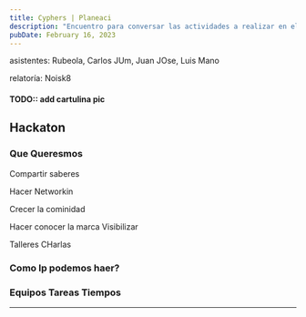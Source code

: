 ```yaml
---
title: Cyphers | Planeaci
description: "Encuentro para conversar las actividades a realizar en el año"
pubDate: February 16, 2023
---
```


asistentes:
Rubeola, Carlos JUm, Juan JOse, Luis Mano

relatoría:
Noisk8




#### TODO:: add cartulina pic

## Hackaton 



### Que Queresmos 

Compartir saberes

Hacer Networkin 

Crecer la cominidad 

Hacer conocer la marca Visibilizar 

Talleres CHarlas

### Como lp podemos haer?

### Equipos Tareas Tiempos 



<BlogImage src={Pic} alt="foto acta 1" />

---
